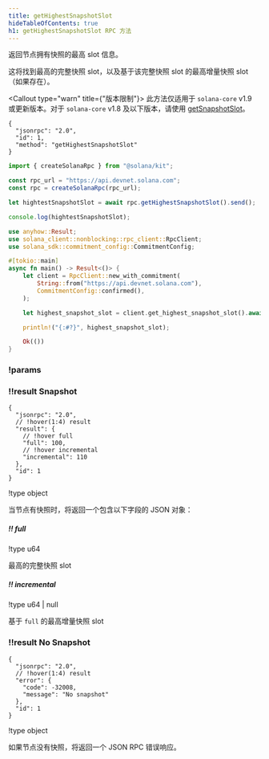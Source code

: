 ```yaml
---
title: getHighestSnapshotSlot
hideTableOfContents: true
h1: getHighestSnapshotSlot RPC 方法
---
```


返回节点拥有快照的最高 slot 信息。

这将找到最高的完整快照 slot，以及基于该完整快照 slot 的最高增量快照 slot（如果存在）。

<Callout type="warn" title={"版本限制"}>
  此方法仅适用于 `solana-core` v1.9 或更新版本。对于 `solana-core` v1.8
  及以下版本，请使用 [getSnapshotSlot](/docs/rpc/http/getsnapshotslot)。
</Callout>

<APIMethod>

```jsonc !!request curl
{
  "jsonrpc": "2.0",
  "id": 1,
  "method": "getHighestSnapshotSlot"
}
```

```ts !!request title="Kit"
import { createSolanaRpc } from "@solana/kit";

const rpc_url = "https://api.devnet.solana.com";
const rpc = createSolanaRpc(rpc_url);

let hightestSnapshotSlot = await rpc.getHighestSnapshotSlot().send();

console.log(hightestSnapshotSlot);
```

```rs !!request title="Rust"
use anyhow::Result;
use solana_client::nonblocking::rpc_client::RpcClient;
use solana_sdk::commitment_config::CommitmentConfig;

#[tokio::main]
async fn main() -> Result<()> {
    let client = RpcClient::new_with_commitment(
        String::from("https://api.devnet.solana.com"),
        CommitmentConfig::confirmed(),
    );

    let highest_snapshot_slot = client.get_highest_snapshot_slot().await?;

    println!("{:#?}", highest_snapshot_slot);

    Ok(())
}
```

### !params

### !!result Snapshot

```jsonc !response
{
  "jsonrpc": "2.0",
  // !hover(1:4) result
  "result": {
    // !hover full
    "full": 100,
    // !hover incremental
    "incremental": 110
  },
  "id": 1
}
```

!type object

当节点有快照时，将返回一个包含以下字段的 JSON 对象：

##### !! full

!type u64

最高的完整快照 slot

##### !! incremental

!type u64 | null

基于 `full` 的最高增量快照 slot

### !!result No Snapshot

```jsonc !response
{
  "jsonrpc": "2.0",
  // !hover(1:4) result
  "error": {
    "code": -32008,
    "message": "No snapshot"
  },
  "id": 1
}
```

!type object

如果节点没有快照，将返回一个 JSON RPC 错误响应。

</APIMethod>

